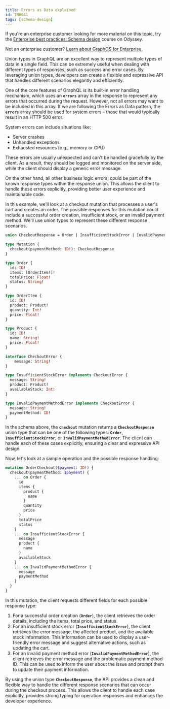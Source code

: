 ```yaml
---
title: Errors as Data explained
id: TN0041
tags: [schema-design]
---
```


<Tip>

If you're an enterprise customer looking for more material on this topic, try the [Enterprise best practices: Schema design](https://www.apollographql.com/tutorials/schema-design-best-practices) course on Odyssey.

Not an enterprise customer? [Learn about GraphOS for Enterprise.](/graphos/enterprise)
</Tip>

Union types in GraphQL are an excellent way to represent multiple types of data in a single field. This can be extremely useful when dealing with different types of responses, such as success and error cases. By leveraging union types, developers can create a flexible and expressive API that handles different scenarios elegantly and efficiently.

One of the core features of GraphQL is its built-in error handling mechanism, which uses an **`errors`** array in the response to represent any errors that occurred during the request. However, not all errors may want to be included in this array. If we are following the Errors as Data pattern, the **`errors`** array should be used for system errors – those that would typically result in an HTTP 500 error.

System errors can include situations like:

- Server crashes
- Unhandled exceptions
- Exhausted resources (e.g., memory or CPU)

These errors are usually unexpected and can't be handled gracefully by the client. As a result, they should be logged and monitored on the server side, while the client should display a generic error message.

On the other hand, all other business logic errors, could be part of the known response types within the response union. This allows the client to handle these errors explicitly, providing better user experience and maintainable code.

In this example, we'll look at a checkout mutation that processes a user's cart and creates an order. The possible responses for this mutation could include a successful order creation, insufficient stock, or an invalid payment method. We'll use union types to represent these different response scenarios.

```graphql
union CheckoutResponse = Order | InsufficientStockError | InvalidPaymentMethodError

type Mutation {
  checkout(paymentMethod: ID!): CheckoutResponse
}

type Order {
  id: ID!
  items: [OrderItem!]!
  totalPrice: Float!
  status: String!
}

type OrderItem {
  id: ID!
  product: Product!
  quantity: Int!
  price: Float!
}

type Product {
  id: ID!
  name: String!
  price: Float!
}

interface CheckoutError {
	message: String!
}

type InsufficientStockError implements CheckoutError {
  message: String!
  product: Product!
  availableStock: Int!
}

type InvalidPaymentMethodError implements CheckoutError {
  message: String!
  paymentMethod: ID!
}
```

In the schema above, the **`checkout`** mutation returns a **`CheckoutResponse`** union type that can be one of the following types: **`Order`**, **`InsufficientStockError`**, or **`InvalidPaymentMethodError`**. The client can handle each of these cases explicitly, ensuring a clear and expressive API design.

Now, let's look at a sample operation and the possible response handling:

```graphql
mutation OrderCheckout($payment: ID!) {
  checkout(paymentMethod: $payment) {
    ... on Order {
      id
      items {
        product {
          name
        }
        quantity
        price
      }
      totalPrice
      status
    }
    ... on InsufficientStockError {
      message
      product {
        name
      }
      availableStock
    }
    ... on InvalidPaymentMethodError {
      message
      paymentMethod
    }
  }
}
```

In this mutation, the client requests different fields for each possible response type:

1. For a successful order creation (**`Order`**), the client retrieves the order details, including the items, total price, and status.
2. For an insufficient stock error (**`InsufficientStockError`**), the client retrieves the error message, the affected product, and the available stock information. This information can be used to display a user-friendly error message and suggest alternative actions, such as updating the cart.
3. For an invalid payment method error (**`InvalidPaymentMethodError`**), the client retrieves the error message and the problematic payment method ID. This can be used to inform the user about the issue and prompt them to update their payment information.

By using the union type **`CheckoutResponse`**, the API provides a clean and flexible way to handle the different response scenarios that can occur during the checkout process. This allows the client to handle each case explicitly, provides strong typing for operation responses and enhances the developer experience.
